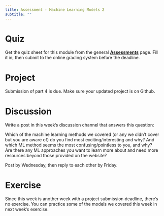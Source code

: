 ```yaml
---
title: Assessment - Machine Learning Models 2
subtitle: ""
---
```


# Quiz

Get the quiz sheet for this module from the general
[**Assessments**](../../courseinfo/assessments-overview.qmd) page. Fill it
in, then submit to the online grading system before the deadline.

# Project

Submission of part 4 is due. Make sure your updated project is on
Github.

# Discussion

Write a post in this week’s discussion channel that answers this question:

Which of the machine learning methods we covered (or any we didn't cover but you are aware of) do you find most exciting/interesting and why? And which ML method seems the most confusing/pointless to you, and why? Are there any ML approaches you want to learn more about and need more resources beyond those provided on the website?

Post by Wednesday, then reply to each other by Friday. 

# Exercise

Since this week is another week with a project submission deadline, there's no exercise. You can practice some of the models we covered this week in next week's exercise.

